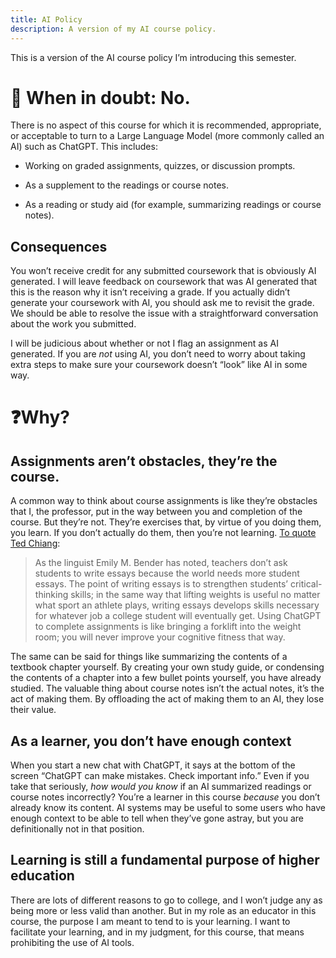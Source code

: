 ```yaml
---
title: AI Policy
description: A version of my AI course policy.
---
```


::: callout-note
This is a version of the AI course policy I'm introducing this semester.
:::

# 🚫 When in doubt: No.

There is no aspect of this course for which it is recommended, appropriate, or acceptable to turn to a Large Language Model (more commonly called an AI) such as ChatGPT.
This includes:

-   Working on graded assignments, quizzes, or discussion prompts.

-   As a supplement to the readings or course notes.

-   As a reading or study aid (for example, summarizing readings or course notes).

## Consequences

You won't receive credit for any submitted coursework that is obviously AI generated.
I will leave feedback on coursework that was AI generated that this is the reason why it isn't receiving a grade.
If you actually didn't generate your coursework with AI, you should ask me to revisit the grade.
We should be able to resolve the issue with a straightforward conversation about the work you submitted.

I will be judicious about whether or not I flag an assignment as AI generated.
If you are *not* using AI, you don't need to worry about taking extra steps to make sure your coursework doesn't "look" like AI in some way.

# ❓Why?

## Assignments aren't obstacles, they're the course.

A common way to think about course assignments is like they're obstacles that I, the professor, put in the way between you and completion of the course.
But they're not.
They're exercises that, by virtue of you doing them, you learn.
If you don't actually do them, then you're not learning.
[To quote Ted Chiang](https://www.newyorker.com/culture/the-weekend-essay/why-ai-isnt-going-to-make-art):

> As the linguist Emily M. Bender has noted, teachers don’t ask students to write essays because the world needs more student essays.
> The point of writing essays is to strengthen students’ critical-thinking skills; in the same way that lifting weights is useful no matter what sport an athlete plays, writing essays develops skills necessary for whatever job a college student will eventually get.
> Using ChatGPT to complete assignments is like bringing a forklift into the weight room; you will never improve your cognitive fitness that way.

The same can be said for things like summarizing the contents of a textbook chapter yourself.
By creating your own study guide, or condensing the contents of a chapter into a few bullet points yourself, you have already studied.
The valuable thing about course notes isn't the actual notes, it's the act of making them.
By offloading the act of making them to an AI, they lose their value.

## As a learner, you don't have enough context

When you start a new chat with ChatGPT, it says at the bottom of the screen "ChatGPT can make mistakes. Check important info." Even if you take that seriously, *how would you know* if an AI summarized readings or course notes incorrectly?
You're a learner in this course *because* you don't already know its content.
AI systems may be useful to some users who have enough context to be able to tell when they've gone astray, but you are definitionally not in that position.

## **Learning is still a fundamental purpose of higher education**

There are lots of different reasons to go to college, and I won't judge any as being more or less valid than another.
But in my role as an educator in this course, the purpose I am meant to tend to is your learning.
I want to facilitate your learning, and in my judgment, for this course, that means prohibiting the use of AI tools.
